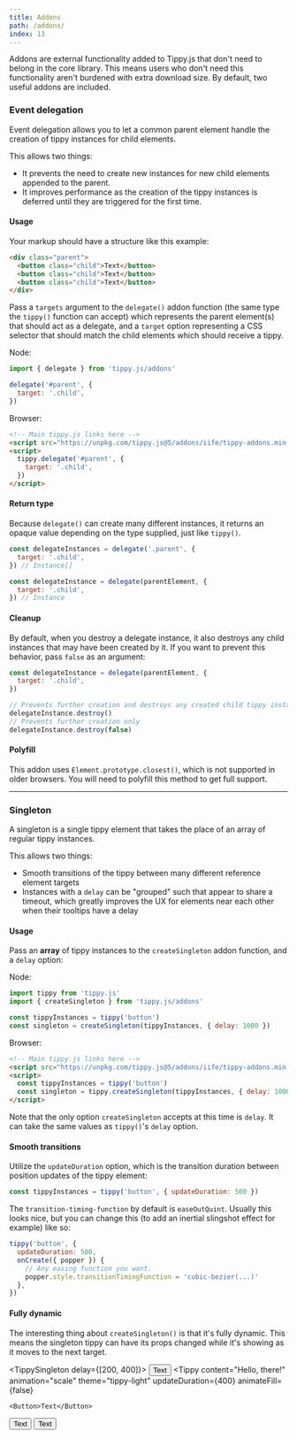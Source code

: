```yaml
---
title: Addons
path: /addons/
index: 13
---
```



Addons are external functionality added to Tippy.js that don't need to belong in
the core library. This means users who don't need this functionality aren't
burdened with extra download size. By default, two useful addons are included.

### Event delegation

Event delegation allows you to let a common parent element handle the creation
of tippy instances for child elements.

This allows two things:

- It prevents the need to create new instances for new child elements appended
  to the parent.
- It improves performance as the creation of the tippy instances is deferred
  until they are triggered for the first time.

#### Usage

Your markup should have a structure like this example:

```html
<div class="parent">
  <button class="child">Text</button>
  <button class="child">Text</button>
  <button class="child">Text</button>
</div>
```

Pass a `targets` argument to the `delegate()` addon function (the same type the
`tippy()` function can accept) which represents the parent element(s) that
should act as a delegate, and a `target` option representing a CSS selector that
should match the child elements which should receive a tippy.

Node:

```js
import { delegate } from 'tippy.js/addons'

delegate('#parent', {
  target: '.child',
})
```

Browser:

```html
<!-- Main tippy.js links here -->
<script src="https://unpkg.com/tippy.js@5/addons/iife/tippy-addons.min.js"></script>
<script>
  tippy.delegate('#parent', {
    target: '.child',
  })
</script>
```

#### Return type

Because `delegate()` can create many different instances, it returns an opaque
value depending on the type supplied, just like `tippy()`.

```js
const delegateInstances = delegate('.parent', {
  target: '.child',
}) // Instance[]

const delegateInstance = delegate(parentElement, {
  target: '.child',
}) // Instance
```

#### Cleanup

By default, when you destroy a delegate instance, it also destroys any child
instances that may have been created by it. If you want to prevent this
behavior, pass `false` as an argument:

```js
const delegateInstance = delegate(parentElement, {
  target: '.child',
})

// Prevents further creation and destroys any created child tippy instances
delegateInstance.destroy()
// Prevents further creation only
delegateInstance.destroy(false)
```

#### Polyfill

This addon uses `Element.prototype.closest()`, which is not supported in older
browsers. You will need to polyfill this method to get full support.

---

### Singleton

A singleton is a single tippy element that takes the place of an array of
regular tippy instances.

This allows two things:

- Smooth transitions of the tippy between many different reference element
  targets
- Instances with a `delay` can be "grouped" such that appear to share a timeout,
  which greatly improves the UX for elements near each other when their tooltips
  have a delay

#### Usage

Pass an **array** of tippy instances to the `createSingleton` addon function,
and a `delay` option:

Node:

```js
import tippy from 'tippy.js'
import { createSingleton } from 'tippy.js/addons'

const tippyInstances = tippy('button')
const singleton = createSingleton(tippyInstances, { delay: 1000 })
```

Browser:

```html
<!-- Main tippy.js links here -->
<script src="https://unpkg.com/tippy.js@5/addons/iife/tippy-addons.min.js"></script>
<script>
  const tippyInstances = tippy('button')
  const singleton = tippy.createSingleton(tippyInstances, { delay: 1000 })
</script>
```

Note that the only option `createSingleton` accepts at this time is `delay`. It
can take the same values as `tippy()`'s `delay` option.

#### Smooth transitions

Utilize the `updateDuration` option, which is the transition duration between
position updates of the tippy element:

```js
const tippyInstances = tippy('button', { updateDuration: 500 })
```

The `transition-timing-function` by default is `easeOutQuint`. Usually this
looks nice, but you can change this (to add an inertial slingshot effect for
example) like so:

```js
tippy('button', {
  updateDuration: 500,
  onCreate({ popper }) {
    // Any easing function you want.
    popper.style.transitionTimingFunction = 'cubic-bezier(...)'
  },
})
```

#### Fully dynamic

The interesting thing about `createSingleton()` is that it's fully dynamic. This
means the singleton tippy can have its props changed while it's showing as it
moves to the next target.

<TippySingleton delay={[200, 400]}>
  <Tippy content="Hello!" updateDuration={400}>
    <Button>Text</Button>
  </Tippy>
  <Tippy
    content="Hello, there!"
    animation="scale"
    theme="tippy-light"
    updateDuration={400}
    animateFill={false}
  >
    <Button>Text</Button>
  </Tippy>
  <Tippy
    content="Hmmm..."
    animation="fade"
    theme="tippy-light-border"
    updateDuration={400}
    animateFill={false}
  >
    <Button>Text</Button>
  </Tippy>
  <Tippy
    content="007"
    animation="perspective"
    theme="tippy-material"
    updateDuration={400}
    animateFill={false}
  >
    <Button>Text</Button>
  </Tippy>
</TippySingleton>
